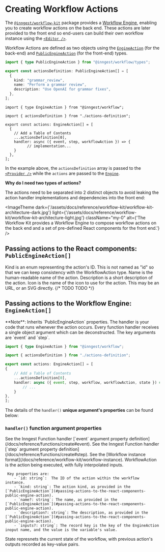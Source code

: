 

# Creating Workflow Actions

The [`@inngest/workflow-kit`](https://npmjs.com/package/@inngest/workflow-kit) package provides a [Workflow Engine](/docs/reference/workflow-kit/engine), enabling you to create workflow actions on the back end. These actions are later provided to the front end so end-users can build their own workflow instance using the [`<Editor />`](/docs/reference/workflow-kit/components-api).

Workflow Actions are defined as two objects using the [`EngineAction`](#passing-actions-to-the-workflow-engine-engine-action) (for the back-end) and [`PublicEngineAction`](#passing-actions-to-the-react-components-public-engine-action) (for the front-end) types.

<CodeGroup>


```ts {{ title: "src/inngest/actions-definition.ts" }}
import { type PublicEngineAction } from "@inngest/workflow/types";

export const actionsDefinition: PublicEngineAction[] = [
  {
    kind: "grammar_review",
    name: "Perform a grammar review",
    description: "Use OpenAI for grammar fixes",
  },
];

```


```tsx {{ title: "src/inngest/actions.ts" }}
import { type EngineAction } from "@inngest/workflow";

import { actionsDefinition } from "./actions-definition";

export const actions: EngineAction[] = [
  {
    // Add a Table of Contents
    ...actionsDefinition[0],
    handler: async ({ event, step, workflowAction }) => {
	      // implementation...
    }
  },
];
```

</CodeGroup>

In the example above, the `actionsDefinition` array is passed to the [`<Provider />`](/docs/reference/workflow-kit/components-api) while the `actions` are passed to the [`Engine`](/docs/reference/workflow-kit/engine).

<Callout>

**Why do I need two types of actions?**

The actions need to be separated into 2 distinct objects to avoid leaking the action handler implementations and dependencies into the front end:


<ImageTheme
  dark={'/assets/docs/reference/workflow-kit/workflow-kit-architecture-dark.jpg'}
  light={'/assets/docs/reference/workflow-kit/workflow-kit-architecture-light.jpg'}
  className="my-0"
  alt={'The Workflow Kit provides a Workflow Engine to compose workflow actions on the back end and a set of pre-defined React components for the front end.'}
/>

</Callout>

## Passing actions to the React components: `PublicEngineAction[]`

<Properties>
  <Property name="kind" type="string" required>
     Kind is an enum representing the action's ID.  This is not named as "id" so that we can keep consistency with the WorkflowAction type.
  </Property>
  <Property name="name" type="string" required>
     Name is the human-readable name of the action.
  </Property>
  <Property name="description" type="string">
     Description is a short description of the action.
  </Property>
  <Property name="icon" type="string">
     Icon is the name of the icon to use for the action.  This may be an URL, or an SVG directly.
  </Property>
  {/* <Property name="inputs" type="object">
     TODO
  </Property>
  <Property name="outputs" type="object">
     TODO
  </Property> */}
</Properties>

## Passing actions to the Workflow Engine: `EngineAction[]`

<Callout>
**Note**: Inherits `PublicEngineAction` properties.
</Callout>

<Properties>
  <Property name="handler" type="function" version="v0.0.1+">
    The handler is your code that runs whenever the action occurs. Every function handler receives a single object argument which can be deconstructed. The key arguments are `event` and `step`.
  </Property>
</Properties>

```ts {{ title: "src/inngest/actions.ts" }}
import { type EngineAction } from "@inngest/workflow";

import { actionsDefinition } from "./actions-definition";

export const actions: EngineAction[] = [
{
    // Add a Table of Contents
    ...actionsDefinition[0],
    handler: async ({ event, step, workflow, workflowAction, state }) => {
        // ...
    }
},
];
```

The details of the `handler()` **unique argument's properties** can be found below:

### `handler()` function argument properties

<Properties>
  <Property name="event" type="TriggerEvent" version="v0.0.1+">
    See the Inngest Function handler [`event` argument property definition](/docs/reference/functions/create#event).
  </Property>
  <Property name="step" type="Step" version="v0.0.1+">
    See the Inngest Function handler [`step` argument property definition](/docs/reference/functions/create#step).
  </Property>
  <Property name="workflow" type="Workflow" version="v0.0.1+">
    See the [Workflow instance format](/docs/reference/workflow-kit/workflow-instance).
  </Property>
  <Property name="workflowAction" type="WorkflowAction" version="v0.0.1+">
     WorkflowAction is the action being executed, with fully interpolated inputs.

     Key properties are:
        - `id: string`:  The ID of the action within the workflow instance.
        - `kind: string`: The action kind, as provided in the [`PublicEngineAction`](#passing-actions-to-the-react-components-public-engine-action).
        - `name?: string`: The name, as provided in the [`PublicEngineAction`](#passing-actions-to-the-react-components-public-engine-action).
        - `description?: string`: The description, as provided in the [`PublicEngineAction`](#passing-actions-to-the-react-components-public-engine-action).
        - `inputs?: string`: The record key is the key of the EngineAction inoput name, and the value is the variable's value.
  </Property>
  <Property name="state" type="object" version="v0.0.1+">
    State represnets the current state of the workflow, with previous action's outputs recorded as key-value pairs.
  </Property>
</Properties>

